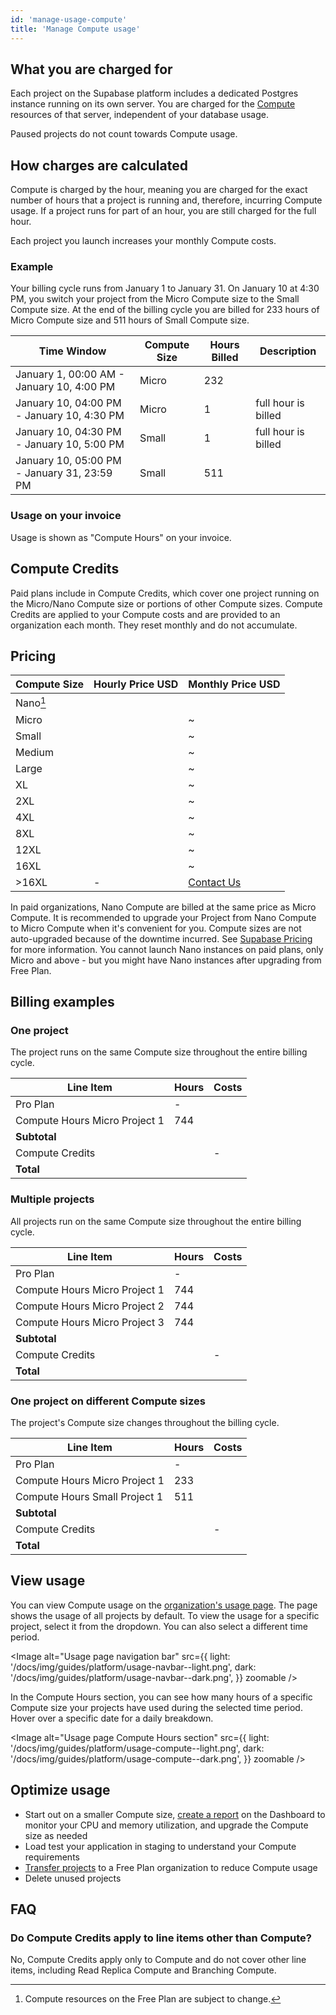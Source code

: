 ```yaml
---
id: 'manage-usage-compute'
title: 'Manage Compute usage'
---
```


## What you are charged for

Each project on the Supabase platform includes a dedicated Postgres instance running on its own server. You are charged for the [Compute](/docs/guides/platform/compute-and-disk#compute) resources of that server, independent of your database usage.

Paused projects do not count towards Compute usage.

## How charges are calculated

Compute is charged by the hour, meaning you are charged for the exact number of hours that a project is running and, therefore, incurring Compute usage. If a project runs for part of an hour, you are still charged for the full hour.

<Admonition type="caution">

Each project you launch increases your monthly Compute costs.

</Admonition>

### Example

Your billing cycle runs from January 1 to January 31. On January 10 at 4:30 PM, you switch your project from the Micro Compute size to the Small Compute size. At the end of the billing cycle you are billed for 233 hours of Micro Compute size and 511 hours of Small Compute size.

| Time Window                                 | Compute Size | Hours Billed | Description         |
| ------------------------------------------- | ------------ | ------------ | ------------------- |
| January 1, 00:00 AM - January 10, 4:00 PM   | Micro        | 232          |                     |
| January 10, 04:00 PM - January 10, 4:30 PM  | Micro        | 1            | full hour is billed |
| January 10, 04:30 PM - January 10, 5:00 PM  | Small        | 1            | full hour is billed |
| January 10, 05:00 PM - January 31, 23:59 PM | Small        | 511          |                     |

### Usage on your invoice

Usage is shown as "Compute Hours" on your invoice.

## Compute Credits

Paid plans include <Price price="10" /> in Compute Credits, which cover one project running on the Micro/Nano Compute size or portions of other Compute sizes. Compute Credits are applied to your Compute costs and are provided to an organization each month. They reset monthly and do not accumulate.

## Pricing

| Compute Size | Hourly Price USD          | Monthly Price USD                                                                                                           |
| ------------ | ------------------------- | --------------------------------------------------------------------------------------------------------------------------- |
| Nano[^1]     | <Price price="0" />       | <Price price="0" />                                                                                                         |
| Micro        | <Price price="0.01344" /> | ~<Price price="10" />                                                                                                       |
| Small        | <Price price="0.0206" />  | ~<Price price="15" />                                                                                                       |
| Medium       | <Price price="0.0822" />  | ~<Price price="60" />                                                                                                       |
| Large        | <Price price="0.1517" />  | ~<Price price="110" />                                                                                                      |
| XL           | <Price price="0.2877" />  | ~<Price price="210" />                                                                                                      |
| 2XL          | <Price price="0.562" />   | ~<Price price="410" />                                                                                                      |
| 4XL          | <Price price="1.32" />    | ~<Price price="960" />                                                                                                      |
| 8XL          | <Price price="2.562" />   | ~<Price price="1,870" />                                                                                                    |
| 12XL         | <Price price="3.836" />   | ~<Price price="2,800"/>                                                                                                     |
| 16XL         | <Price price="5.12" />    | ~<Price price="3,730"/>                                                                                                     |
| >16XL        | -                         | [Contact Us](https://supabase.com/dashboard/support/new?category=sales&subject=Enquiry%20about%20larger%20instance%20sizes) |

[^1]: Compute resources on the Free Plan are subject to change.

<Admonition type="note" label="Nano Compute size in paid plan organizations">

In paid organizations, Nano Compute are billed at the same price as Micro Compute. It is recommended to upgrade your Project from Nano Compute to Micro Compute when it's convenient for you. Compute sizes are not auto-upgraded because of the downtime incurred. See [Supabase Pricing](https://supabase.com/pricing) for more information. You cannot launch Nano instances on paid plans, only Micro and above - but you might have Nano instances after upgrading from Free Plan.

</Admonition>

## Billing examples

### One project

The project runs on the same Compute size throughout the entire billing cycle.

| Line Item                     | Hours | Costs                    |
| ----------------------------- | ----- | ------------------------ |
| Pro Plan                      | -     | <Price price="25"/>      |
| Compute Hours Micro Project 1 | 744   | <Price price="10" />     |
| **Subtotal**                  |       | **<Price price="35" />** |
| Compute Credits               |       | -<Price price="10" />    |
| **Total**                     |       | **<Price price="25" />** |

### Multiple projects

All projects run on the same Compute size throughout the entire billing cycle.

| Line Item                     | Hours | Costs                    |
| ----------------------------- | ----- | ------------------------ |
| Pro Plan                      | -     | <Price price="25" />     |
| Compute Hours Micro Project 1 | 744   | <Price price="10" />     |
| Compute Hours Micro Project 2 | 744   | <Price price="10" />     |
| Compute Hours Micro Project 3 | 744   | <Price price="10" />     |
| **Subtotal**                  |       | **<Price price="55" />** |
| Compute Credits               |       | -<Price price="10" />    |
| **Total**                     |       | **<Price price="45" />** |

### One project on different Compute sizes

The project's Compute size changes throughout the billing cycle.

| Line Item                     | Hours | Costs                    |
| ----------------------------- | ----- | ------------------------ |
| Pro Plan                      | -     | <Price price="25" />     |
| Compute Hours Micro Project 1 | 233   | <Price price="3" />      |
| Compute Hours Small Project 1 | 511   | <Price price="11" />     |
| **Subtotal**                  |       | **<Price price="39" />** |
| Compute Credits               |       | -<Price price="10" />    |
| **Total**                     |       | **<Price price="29" />** |

## View usage

You can view Compute usage on the [organization's usage page](https://supabase.com/dashboard/org/_/usage). The page shows the usage of all projects by default. To view the usage for a specific project, select it from the dropdown. You can also select a different time period.

<Image
  alt="Usage page navigation bar"
  src={{
    light: '/docs/img/guides/platform/usage-navbar--light.png',
    dark: '/docs/img/guides/platform/usage-navbar--dark.png',
  }}
  zoomable
/>

In the Compute Hours section, you can see how many hours of a specific Compute size your projects have used during the selected time period. Hover over a specific date for a daily breakdown.

<Image
  alt="Usage page Compute Hours section"
  src={{
    light: '/docs/img/guides/platform/usage-compute--light.png',
    dark: '/docs/img/guides/platform/usage-compute--dark.png',
  }}
  zoomable
/>

## Optimize usage

- Start out on a smaller Compute size, [create a report](https://supabase.com/dashboard/project/_/reports) on the Dashboard to monitor your CPU and memory utilization, and upgrade the Compute size as needed
- Load test your application in staging to understand your Compute requirements
- [Transfer projects](/docs/guides/platform/project-transfer) to a Free Plan organization to reduce Compute usage
- Delete unused projects

## FAQ

### Do Compute Credits apply to line items other than Compute?

No, Compute Credits apply only to Compute and do not cover other line items, including Read Replica Compute and Branching Compute.
